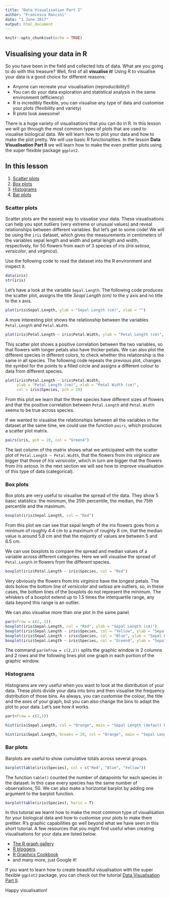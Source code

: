 ```yaml
---
title: "Data Visualisation Part I"
author: "Francesca Mancini"
date: "1 June 2017"
output: html_document
---
```


```r
knitr::opts_chunk$set(echo = TRUE)
```

## Visualising your data in R

So you have been in the field and collected lots of data. What are you going to do with this treasure? Well, first of all **visualise it**!
Using R to visualise your data is a good choice for different reasons:

* Anyone can recreate your visualisation (reproducibility!)
* You can do your data exploration and statistical analysis in the same environment (efficiency)
* R is incredibly flexible, you can visualise any type of data and customise your plots (flexibility and variety)
* R plots look awesome!

There is a huge variety of visualisations that you can do in R. In this lesson we will go through the most common types of plots that are used to visualise biological data. We will learn how to plot your data and how to make the plot pretty. We will use basic R functionalities. In the lesson **Data Visualisation Part II** we will learn how to make the even prettier plots using the super flexible package `ggplot2`.

## In this lesson

1. [Scatter plots](#scatter-plots)
2. [Box plots](#box-plots)
3. [Histograms](#histograms)
4. [Bar plots](#bar-plots)

### Scatter plots

Scatter plots are the easiest way to visualise your data. These visualisations can help you spot outliers (very extreme or unusual values) and reveal relationships between different variables.
But let's get to some code! We will be using the `iris` dataset, which gives the measurements in centimeters of the variables sepal length and width and petal length and width, respectively, for 50 flowers from each of 3 species of iris (*Iris setosa*, *versicolor*, and *virginica*).

Use the following code to read the dataset into the R environment and inspect it.

```r
data(iris)
str(iris)
```

Let's have a look at the variable `Sepal.Length`. The following code produces the scatter plot, assigns the title *Seapl Length (cm)* to the y axis and no title to the x axis.

```r
plot(iris$Sepal.Length, ylab = "Sepal Length (cm)", xlab = "")
```

A more interesting plot shows the relationship between the variables `Petal.Length` and `Petal.Width`.

```r
plot(iris$Petal.Length ~ iris$Petal.Width, ylab = "Petal Length (cm)", xlab = "Petal Width (cm)")
```

This scatter plot shows a positive correlation between the two variables, so that flowers with longer petals also have thicker petals.
We can also plot the different species in different colors, to check whether this relationship is the same in all species. The following code repeats the previous plot, changes the symbol for the points to a filled circle and assigns a different colour to data from different species.

```r
plot(iris$Petal.Length ~ iris$Petal.Width, 
     ylab = "Petal Length (cm)", xlab = "Petal Width (cm)",
     col = iris$Species, pch = 19)
```

From this plot we learn that the three species have different sizes of flowers and that the positive correlation between `Petal.Length` and `Petal.Width` seems to be true across species.

If we wanted to visualise the relationships between all the variables in the dataset at the same time, we could use the function `pairs`, which produces a scatter plot matrix.

```r
pairs(iris, pch = 19, col = "Green4")
```

The last column of the matrix shows what we anticipated with the scatter plot of `Petal.Length ~ Petal.Width`, that the flowers from *Iris virginica* are bigger that those of *Iris versicolor*, which in turn are bigger that the flowers from *Iris setosa*. In the next section we will see how to improve visualisation of this type of data (categorical).

### Box plots

Box plots are very useful to visualise the spread of the data. They show 5 basic statistics: the minimum, the 25th percentile, the median, the 75th percentile and the maximum.

```r
boxplot(iris$Sepal.Length, col = "Red")
```

From this plot we can see that sepal length of the iris flowers goes from a minimum of roughly 4.4 cm to a maximum of roughly 8 cm, that the median value is around 5.8 cm and that the majority of values are between 5 and 6.5 cm. 

We can use boxplots to compare the spread and median values of a variable across different categories. Here we will visualise the spread of `Petal.Length` in flowers from the different species.

```r
boxplot(iris$Petal.Length ~ iris$Species, col = "Red")
```

Very obviously the flowers from *Iris virginica* have the longest petals. The dots bolow the bottom line of *versicolor* and *setosa* are outliers, so, in these cases, the bottom lines of the boxplots do not represent the minimum. The whiskers of a boxplot extend up to 1.5 times the interquartile range, any data beyond this range is an outlier.

We can also visualise more than one plot in the same panel.

```r
par(mfrow = c(2, 2))
boxplot(iris$Sepal.Length, col = "Red", ylab = "Sepal Length (cm)")
boxplot(iris$Sepal.Length ~ iris$Species, col = "Yellow", ylab = "Sepal Length (cm)")
boxplot(iris$Sepal.Length ~ iris$Species, col = "Blue", ylab = "Sepal Length (cm)")
boxplot(iris$Sepal.Length ~ iris$Species, col = "Green4", ylab = "Sepal Length (cm)")
```

The command `par(mfrow = c(2,2))` splits the graphic window in 2 columns and 2 rows and the following lines plot one graph in each portion of the graphic window. 

### Histograms

Histograms are very useful when you want to look at the distribution of your data. These plots divide your data into bins and then visualise the frequency distribution of those bins. As always, you can customise the colour, the title and the axes of your graph, but you can also change the bins to adapt the plot to your data.
Let's see how it works.

```r
par(mfrow = c(2,1))

hist(iris$Sepal.Length, col = "Orange", main = "Sepal Length (default bins)", xlab = "")

hist(iris$Sepal.Length, breaks = 20, col = "Orange", main = "Sepal Length (20 bins)", xlab = "")
```

### Bar plots

Barplots are useful to show cumulative totals across several groups.

```r
barplot(table(iris$Species), col = c("Red", "Blue", "Yellow"))
```

The function `table()` counted the number of datapoints for each species in the dataset. In this case every species has the same number of observations, 50. 
We can also make a horizontal barplot by adding one argument to the barplot function.

```r
barplot(table(iris$Species), horiz = T)
```


In this tutorial we learnt how to make the most common type of visualisation for your biological data and how to customise your plots to make them prettier.
R's graphic capabilities go well beyond what we have seen in this short tutorial. A few resources that you might find useful when creating visualisations for your data are listed below.

* [The R graph gallery](http://www.r-graph-gallery.com)
* [R bloggers](https://www.r-bloggers.com/)
* [R Graphics Cookbook](https://books.google.co.uk/books?id=_iVFgKTRYrQC&printsec=frontcover&dq=data+visualisation+in+r&hl=en&sa=X&ved=0ahUKEwipr7Pk6J7UAhWDnBoKHd1vA6gQ6AEIMDAC#v=onepage&q&f=false)
* and many more, just Google it!

If you want to learn how to create beautiful visualisation with the super flexible `ggplot2` package, you can check out the tutorial [Data Visualisation Part II]().

Happy visualisation!










